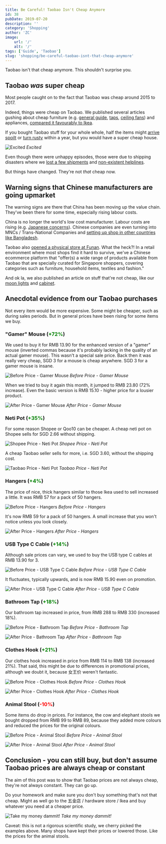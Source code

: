 ```yaml
---
title: Be Careful! Taobao Isn't Cheap Anymore
id: 38
pubDate: 2019-07-20
description: ''
category: 'Shopping'
author: 'ZC'
image:
    url: '/'
    alt: '/'
tags: ['Guide', 'Taobao']
slug: 'shopping/be-careful-taobao-isnt-that-cheap-anymore'
---
```


Taobao isn't that cheap anymore. This shouldn't surprise you.

## Taobao _was_ super cheap

Most people caught on to the fact that Taobao was cheap around 2015 to 2017.

Indeed, things were cheap on Taobao. We published several articles gushing about cheap furniture (e.g. [general guide](https://btonomics.com/shopping/how-to-buy-and-ship-from-taobao-to-singapore/), [taps](https://btonomics.com/shopping/review-taobao-bathroom-accessories-taps/), [ceiling fans](https://btonomics.com/renovation/getting-ceiling-fans-for-a-bto/)) and appliances, [compared it favourably to Ikea](https://btonomics.com/shopping/should-you-buy-furniture-from-taobao-or-ikea/).

If you bought Taobao stuff for your whole whole, half the items might [arrive spoilt](https://btonomics.com/honest-reviews/taobao-bomb-shelter-racks-review-super-cheap-lousy-quality/) or [turn rusty](https://btonomics.com/shopping/review-taobao-bathroom-accessories-taps/) within a year, but you would have a super cheap house.

![Excited](./images/38_xTiN0CNHgoRf1Ha7CM.gif) _Excited_

Even though there were unhappy episodes, those were due to shipping disasters where we [lost a few shipments](https://btonomics.com/shopping/taobao-missing-item-how-shipper-lost-parcels/) and [non-existent helplines](https://btonomics.com/shopping/stop-shipping-from-taobao-not-worth-it/).

But things have changed. They're not _that_ cheap now.

## Warning signs that Chinese manufacturers are going upmarket

The warning signs are there that China has been moving up the value chain. They've been there for some time, especially rising labour costs.

China is no longer the world's low cost manufacturer. Labour costs are rising (e.g. [Japanese concerns](https://www.nippon.com/en/japan-data/h00483/china-appeal-fading-for-japanese-companies.html)). Chinese companies are even turning into MNCs / Trans-National Companies and [setting up shop in other countries like Bangladesh](https://www.scmp.com/week-asia/economics/article/3013632/move-over-made-china-its-made-bangladesh-era-now).

Taobao also [opened a physical store at Funan](https://www.straitstimes.com/business/property/funan-fills-95-of-retail-space-tenants-include-taobao-store). What the heck?! In a retail environment where most shops find it hard to survive, we've a Chinese ecommerce platform that "offer(s) a wide range of products available from Taobao that are specially curated for Singapore shoppers, covering categories such as furniture, household items, textiles and fashion."

And ok la, we also published an article on stuff that're not cheap, like our [moon lights](https://btonomics.com/renovation/our-bto-home-lighting-design-and-lighting-installation/) and [cabinet](https://btonomics.com/shopping/taobao-cabinet-review-not-cheap-quite-pretty-hard-install/).

## Anecdotal evidence from our Taobao purchases

Not every item would be more expensive. Some might be cheaper, such as during sales periods. But in general prices have been rising for some items we buy.

### "Gamer" Mouse (<span style="color: #008000;">+72%</span>)

We used to buy it for RMB 13.90 for the enhanced version of a "gamer" mouse (inverted commas because it's probably lacking in the quality of an actual gamer mouse). This wasn't a special sale price. Back then it was really very cheap, SGD 3 for a mouse is cheap anywhere. SGD 3 for a gamer mouse is insane.

![Before Price - Gamer Mouse](./images/38_Screenshot-2019-07-20-10.56.19_cr-1024x271.png) _Before Price - Gamer Mouse_

When we tried to buy it again this month, it jumped to RMB 23.80 (72% increase). Even the basic version is RMB 15.10 - higher price for a lousier product.

![After Price - Gamer Mouse](./images/38_Screenshot-2019-07-20-10.56.53_cr.png) _After Price - Gamer Mouse_

### Neti Pot (<span style="color: #008000;">+35%</span>)

For some reason Shopee or Qoo10 can be cheaper. A cheap neti pot on Shopee sells for SGD 2.66 without shipping.

![Shopee Price - Neti Pot](./images/38_Screenshot-2019-07-19-23.09.06-1024x651.jpg) _Shopee Price - Neti Pot_

A cheap Taobao seller sells for more, i.e. SGD 3.60, without the shipping cost.

![Taobao Price - Neti Pot](./images/38_Screenshot-2019-07-19-23.08.58-1024x693.jpg) _Taobao Price - Neti Pot_

### Hangers (<span style="color: #008000;">+4%</span>)

The price of nice, thick hangers similar to those Ikea used to sell increased a little. It was RMB 57 for a pack of 50 hangers.

![Before Price - Hangers](./images/38_Screenshot-2019-07-20-13.00.08-1024x172.png) _Before Price - Hangers_

It's now RMB 59 for a pack of 50 hangers. A small increase that you won't notice unless you look closely.

![After Price - Hangers](./images/38_Screenshot-2019-07-20-12.57.44-1024x830.jpg) _After Price - Hangers_

### USB Type C Cable (<span style="color: #008000;">+14%</span>)

Although sale prices can vary, we used to buy the USB type C cables at RMB 13.90 for 3.

![Before Price - USB Type C Cable](./images/38_Screenshot-2019-07-20-13.06.02-1024x217.png) _Before Price - USB Type C Cable_

It fluctuates, typically upwards, and is now RMB 15.90 even on promotion.

![After Price - USB Type C Cable](./images/38_Screenshot-2019-07-20-13.05.25-1024x730.jpg) _After Price - USB Type C Cable_

### Bathroom Tap (<span style="color: #008000;">+18%</span>)

Our bathroom tap increased in price, from RMB 288 to RMB 330 (increased 18%).

![Before Price - Bathroom Tap](./images/38_Screenshot-2019-07-20-13.16.32-1024x264.png) _Before Price - Bathroom Tap_

![After Price - Bathroom Tap](./images/38_Screenshot-2019-07-20-13.16.27.png) _After Price - Bathroom Tap_

### Clothes Hook (<span style="color: #008000;">+21%</span>)

Our clothes hook increased in price from RMB 114 to RMB 138 (increased 21%). That said, this might be due to differences in promotional prices, although we doubt it, because 女王价 weren't fantastic.

![Before Price - Clothes Hook](./images/38_Screenshot-2019-07-20-13.22.07_cr-1024x216.png) _Before Price - Clothes Hook_

![After Price - Clothes Hook](./images/38_Screenshot-2019-07-20-13.22.04_cr.png) _After Price - Clothes Hook_

### Animal Stool (<span style="color: #ff0000;">-10%</span>)

Some items do drop in prices. For instance, the cow and elephant stools we bought dropped from RMB 99 to RMB 89, because they added more colours and reduced the prices for the original colours.

![Before Price - Animal Stool](./images/38_Screenshot-2019-07-20-13.11.55.png) _Before Price - Animal Stool_

![After Price - Animal Stool](./images/38_Screenshot-2019-07-20-13.13.39.jpg) _After Price - Animal Stool_

## Conclusion - you can still buy, but don't assume Taobao prices are always cheap or constant

The aim of this post was to show that Taobao prices are not always cheap, they're not always constant. They can go up.

Do your homework and make sure you don't buy something that's not that cheap. Might as well go to the 五金店 / hardware store / Ikea and buy whatever you need at a cheaper price.

![Take my money dammit!](./images/38_sDcfxFDozb3bO.gif) _Take my money dammit!_

Caveat: this is not a rigorous scientific study, we cherry picked the examples above. Many shops have kept their prices or lowered those. Like the prices for the animal stools.
